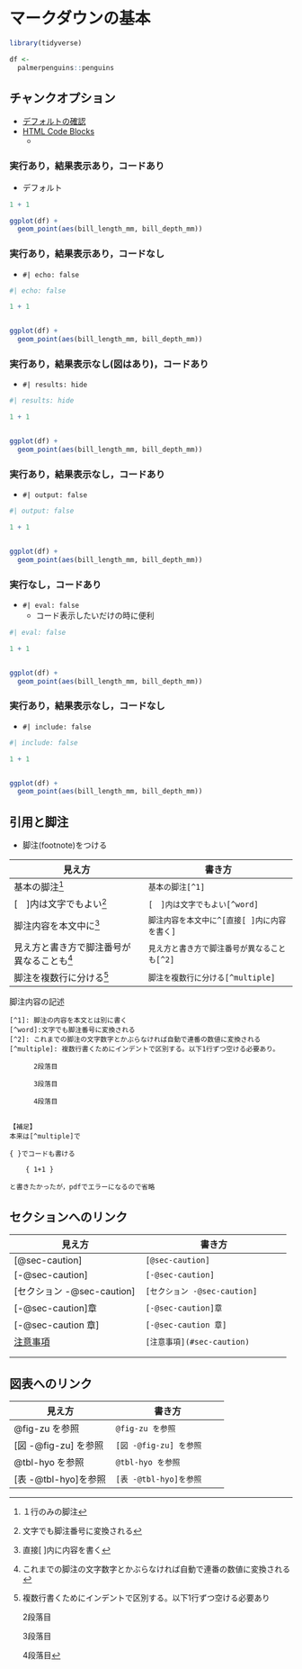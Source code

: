 # マークダウンの基本 {#sec-basic}

```r
library(tidyverse)

df <- 
  palmerpenguins::penguins
```

## チャンクオプション

* [デフォルトの確認](https://quarto.org/docs/reference/formats/html.html#execution)
* [HTML Code Blocks](https://quarto.org/docs/output-formats/html-code.html)
    +  

### 実行あり，結果表示あり，コードあり

* デフォルト

```r
1 + 1

ggplot(df) +
  geom_point(aes(bill_length_mm, bill_depth_mm))
```
### 実行あり，結果表示あり，コードなし

* `#| echo: false`

```r
#| echo: false

1 + 1


ggplot(df) +
  geom_point(aes(bill_length_mm, bill_depth_mm))
```

### 実行あり，結果表示なし(図はあり)，コードあり

* `#| results: hide`

```r
#| results: hide

1 + 1


ggplot(df) +
  geom_point(aes(bill_length_mm, bill_depth_mm))
```

### 実行あり，結果表示なし，コードあり

* `#| output: false`

```r
#| output: false

1 + 1


ggplot(df) +
  geom_point(aes(bill_length_mm, bill_depth_mm))
```



### 実行なし，コードあり

* `#| eval: false`
    + コード表示したいだけの時に便利

```r
#| eval: false  

1 + 1


ggplot(df) +
  geom_point(aes(bill_length_mm, bill_depth_mm))
```


### 実行あり，結果表示なし，コードなし

* `#| include: false`

```r
#| include: false

1 + 1


ggplot(df) +
  geom_point(aes(bill_length_mm, bill_depth_mm))
```


## 引用と脚注 

- 脚注(footnote)をつける

| 見え方                             | 書き方                                 |
|------------------------------------|----------------------------------------|
|基本の脚注[^1]                      | `基本の脚注[^1]`                       |
|[　]内は文字でもよい[^word]         | `[　]内は文字でもよい[^word]`          |
|脚注内容を本文中に^[直接[ ]内に内容を書く]  | `脚注内容を本文中に^[直接[ ]内に内容を書く]`  |
|見え方と書き方で脚注番号が異なることも[^2]  |`見え方と書き方で脚注番号が異なることも[^2]` |
|脚注を複数行に分ける[^multiple]     | `脚注を複数行に分ける[^multiple]`          |
<!-- |同じ文字数字を書くとどうなるか[^1]  |`同じ文字数字を書くとどうなるか[^1]`| -->


脚注内容の記述 

```
[^1]: 脚注の内容を本文とは別に書く
[^word]:文字でも脚注番号に変換される 
[^2]: これまでの脚注の文字数字とかぶらなければ自動で連番の数値に変換される
[^multiple]: 複数行書くためにインデントで区別する。以下1行ずつ空ける必要あり。

      2段落目
      
      3段落目
      
      4段落目  


【補足】
本来は[^multiple]で

{ }でコードも書ける 

    { 1+1 }

と書きたかったが，pdfでエラーになるので省略
```


[^1]: １行のみの脚注
[^word]:文字でも脚注番号に変換される
[^2]: これまでの脚注の文字数字とかぶらなければ自動で連番の数値に変換される
[^multiple]: 複数行書くためにインデントで区別する。以下1行ずつ空ける必要あり

      2段落目
      
      3段落目
      
      4段落目

<!-- ↓これをやると^1の脚注内容が上書きされてしまうので不可 -->
<!-- [^1]: 自動で記載順の番号に変換される。混乱しそうなのでこういうのは避けたい -->
     

## セクションへのリンク

| 見え方                             | 書き方                                 |
|------------------------------------|----------------------------------------|
| [@sec-caution]                     | `[@sec-caution]`             |
| [-@sec-caution]                    | `[-@sec-caution]`            |
| [セクション -@sec-caution]         | `[セクション -@sec-caution]` |
| [-@sec-caution]章                  | `[-@sec-caution]章`          |
| [-@sec-caution 章]                 | `[-@sec-caution 章]`         |
| [注意事項](#sec-caution)           | `[注意事項](#sec-caution)`   |
|                                    |                                        |
|                                    |                                        |

## 図表へのリンク

| 見え方                             | 書き方                                 |
|------------------------------------|----------------------------------------|
|   @fig-zu を参照                   | `@fig-zu を参照`             |
|   [図 -@fig-zu] を参照             | `[図 -@fig-zu] を参照`             |
|   @tbl-hyo を参照                  | `@tbl-hyo を参照`             |
|   [表 -@tbl-hyo]を参照             | ` [表 -@tbl-hyo]を参照`             |

 





